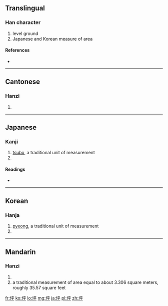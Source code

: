 ==Translingual==

===Han character===
{{Han char|rn=32|rad=土|as=05|sn=8|four=4114<sub>9</sub>|canj=土一火十 (GMFJ)|ids=⿰[[土]][[平]]}}

# level ground
# Japanese and Korean measure of area

====References====
* {{Han ref|kx=0226.220|dkj=04976|dj=0461.340|hdz=10430.090|uh=576A|ud=22378|bh=A957|bd=43351}}

----

==Cantonese==

===Hanzi===
{{yue-hanzi|jyut=|y=ping4}}

# {{defn|lang=yue|sort=土05}}

----

==Japanese==

===Kanji===
{{ja-kanji|grade=c|rs=土05}}

# [[tsubo]], a traditional unit of measurement
# {{defn|lang=ja|sort=土05}}

====Readings====
* {{ja-readings|on=[[へい]] ([[hei]]), [[ひょう]] ([[hyō]])|kun=[[つぼ]] ([[tsubo]])}}

----

==Korean==

===Hanja===
{{ko-hanja|hangeul=평|rv=[[pyeong]]|mr=[[p'yŏng]]}}

# [[pyeong]], a traditional unit of measurement
# {{defn|lang=ko|sort=土05}}

----

==Mandarin==

===Hanzi===
{{cmn-hanzi|pin=[[píng]] ([[ping2]])|wg=p'ing<sup>2</sup>}}

# {{defn|lang=cmn|sort=土05}}
# a traditional measurement of area equal to about 3.306 square meters, roughly 35.57 square feet

[[fr:坪]]
[[ko:坪]]
[[lo:坪]]
[[mg:坪]]
[[ja:坪]]
[[pl:坪]]
[[zh:坪]]